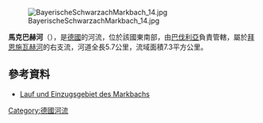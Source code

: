 {{Coord|49.44647|N|12.59941|E|display=title}}

[[Image:BayerischeSchwarzachMarkbach_14.jpg|right]]

'''馬克巴赫河'''（{{lang-de|Markbach}}），是[[德國|德國]]的河流，位於該國東南部，由[[巴伐利亞|巴伐利亞]]負責管轄，屬於[[拜恩施瓦赫河|拜恩施瓦赫河]]的右支流，河道全長5.7公里，流域面積7.3平方公里。

==參考資料==
* [https://geoportal.bayern.de/bayernatlas/index.html?bgLayer=tk&X=5479979.31&Y=4541842.40&zoom=10&lang=de&topic=ba&catalogNodes=122 Lauf und Einzugsgebiet des Markbachs] {{Wayback|url=https://geoportal.bayern.de/bayernatlas/index.html?bgLayer=tk&X=5479979.31&Y=4541842.40&zoom=10&lang=de&topic=ba&catalogNodes=122 |date=20201116144658 }}

{{Germany-geo-stub}}
[[Category:德國河流|Category:德國河流]]